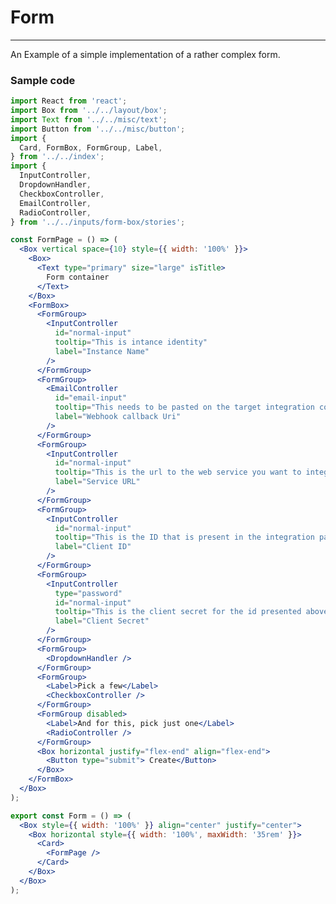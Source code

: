 

<Meta title='Templates' />

# Form
<hr />

An Example of a simple implementation of a rather complex form.

<Preview>
  <Story name="Form">
    <Form />
  </Story>
</Preview>


### Sample code

```jsx
import React from 'react';
import Box from '../../layout/box';
import Text from '../../misc/text';
import Button from '../../misc/button';
import {
  Card, FormBox, FormGroup, Label,
} from '../../index';
import {
  InputController,
  DropdownHandler,
  CheckboxController,
  EmailController,
  RadioController,
} from '../../inputs/form-box/stories';

const FormPage = () => (
  <Box vertical space={10} style={{ width: '100%' }}>
    <Box>
      <Text type="primary" size="large" isTitle>
        Form container
      </Text>
    </Box>
    <FormBox>
      <FormGroup>
        <InputController
          id="normal-input"
          tooltip="This is intance identity"
          label="Instance Name"
        />
      </FormGroup>
      <FormGroup>
        <EmailController
          id="email-input"
          tooltip="This needs to be pasted on the target integration configuration page"
          label="Webhook callback Uri"
        />
      </FormGroup>
      <FormGroup>
        <InputController
          id="normal-input"
          tooltip="This is the url to the web service you want to integrate with. e.g: www.gitlab.com"
          label="Service URL"
        />
      </FormGroup>
      <FormGroup>
        <InputController
          id="normal-input"
          tooltip="This is the ID that is present in the integration page of the target service"
          label="Client ID"
        />
      </FormGroup>
      <FormGroup>
        <InputController
          type="password"
          id="normal-input"
          tooltip="This is the client secret for the id presented above."
          label="Client Secret"
        />
      </FormGroup>
      <FormGroup>
        <DropdownHandler />
      </FormGroup>
      <FormGroup>
        <Label>Pick a few</Label>
        <CheckboxController />
      </FormGroup>
      <FormGroup disabled>
        <Label>And for this, pick just one</Label>
        <RadioController />
      </FormGroup>
      <Box horizontal justify="flex-end" align="flex-end">
        <Button type="submit"> Create</Button>
      </Box>
    </FormBox>
  </Box>
);

export const Form = () => (
  <Box style={{ width: '100%' }} align="center" justify="center">
    <Box horizontal style={{ width: '100%', maxWidth: '35rem' }}>
      <Card>
        <FormPage />
      </Card>
    </Box>
  </Box>
);
```
